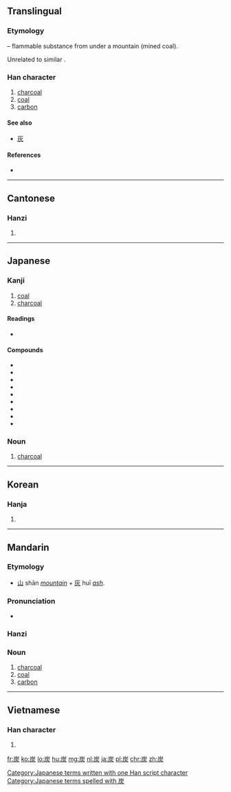 ==Translingual==
===Etymology===
{{Han compound|屵|t1=mountain, cliff|火|t2=fire|ls=ic}} – flammable substance from under a mountain (mined coal).

Unrelated to similar {{term|灰||ash|sc=Hani}}.

===Han character===
{{Han char|rn=86|rad=火|as=05|sn=9|four=2228<sub>9</sub>|canj=山大火 (UKF), 山一火 (UMF)|ids=⿱[[山]]⿸[[厂]][[火]]}}

# [[charcoal]]
# [[coal]]
# [[carbon]]

====See also====
* [[灰]] <!-- visually similar -->

====References====
* {{Han ref|kx=0668.240|dkj=18953|dj=1077.240|hdz=32195.150|uh=70AD|ud=28845|bh=ACB4|bd=44212}}

----

==Cantonese==

===Hanzi===
{{yue-hanzi|jyut=taan3|y=taan3}}

# {{defn|lang=yue|sort=火05}}

----

==Japanese==

===Kanji===
{{ja-kanji|grade=3|rs=火05}}

# [[coal]]
# [[charcoal]]

====Readings====
* {{ja-readings|on=[[たん]] (tan)|kun=[[すみ]] (sumi)}}

====Compounds====
* {{l|ja|採炭}}
* {{l|ja|薪炭}}
* {{l|ja|炭化|tr=[[たんか]], tanka}}
* {{l|ja|炭鉱|tr=[[たんこう]], tankō}}
* {{l|ja|炭酸|tr=[[たんさん]], tansan}}
* {{l|ja|炭素|tr=[[たんそ]], tanso}}
* {{l|ja|炭田}}
* {{l|ja|泥炭}}
* {{l|ja|木炭}}

===Noun===
{{ja-noun|k|hira=すみ|rom=sumi}}

# [[charcoal]]

[[Category:Japanese terms written with one Han script character]]
[[Category:Japanese terms spelled with 炭]]
----

==Korean==

===Hanja===
{{ko-hanja|hangeul=탄|eumhun=|rv=tan|mr=t'an|y=than}}

# {{defn|lang=ko|sort=火05}}

----

==Mandarin==
{{zh-hanzi-box|[[炭]]}}

===Etymology===
* [[山]] shān ''[[mountain]]'' + [[灰]] huī ''[[ash]]''.

===Pronunciation===
* {{audio|Zh-tàn.ogg|Audio|lang=cmn}}

===Hanzi===
{{cmn-hanzi|pin=[[tàn]] ([[tan4]])|wg=t'an<sup>4</sup>}}

===Noun===
{{cmn-noun|ts|pin=tàn|pint=tan4}}

# [[charcoal]]
# [[coal]]
# [[carbon]]

----

==Vietnamese==

===Han character===
{{vi-hantu|[[thán]], [[than]], [[tro]]|rs=火05}}

# {{defn|lang=vi|sort=火05}}

[[fr:炭]]
[[ko:炭]]
[[lo:炭]]
[[hu:炭]]
[[mg:炭]]
[[nl:炭]]
[[ja:炭]]
[[pl:炭]]
[[chr:炭]]
[[zh:炭]]